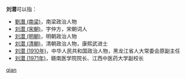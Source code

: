 '''刘潜'''可以指：
* [[劉潛_(南梁)|劉潛 (南梁)]]，南梁政治人物
* [[刘潜_(宋朝)|刘潜 (宋朝)]]，字仲方，宋朝词人
* [[刘潜_(明朝)|刘潜 (明朝)]]，明朝政治人物
* [[刘潜_(清朝)|刘潜 (清朝)]]，清朝政治人物，康熙武进士
* [[刘潜_(1910年)|刘潜 (1910年)]]，中华人民共和国政治人物，黑龙江省人大常委会原副主任
* [[刘潜_(1971年)|刘潜 (1971年)]]，赣南医学院院长、江西中医药大学副校长

{{disambig}}

[[Category:二字刘姓人名消歧义|qian]]